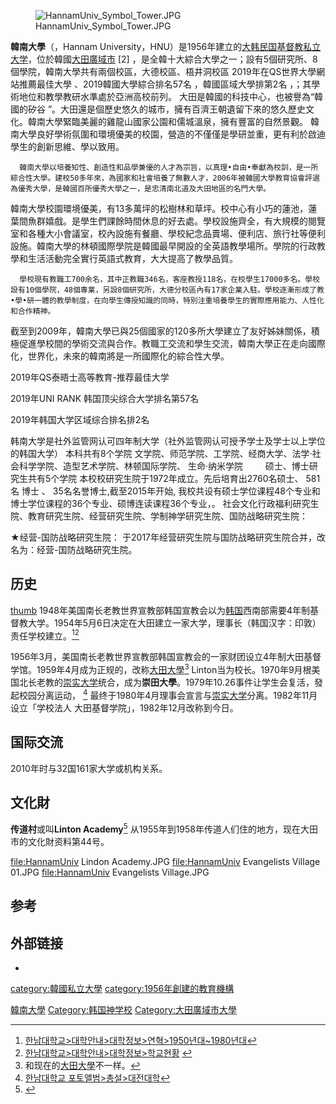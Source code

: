 [[File:HannamUniv_Symbol_Tower.JPG|thumb]]

'''韓南大學'''（{{lang|ko|'''한남대학교'''}}，Hannam University，HNU）是1956年建立的[[大韩民国|大韩民国]][[基督教|基督教]][[私立大学|私立大学]]，位於韓國[[大田廣域市|大田廣域市]] [2]  ，是全韓十大綜合大學之一；設有5個研究所、8個學院，韓南大學共有兩個校區，大德校區、梧井洞校區
2019年在QS世界大學網站推薦最佳大學  、2019韓國大學綜合排名57名  ，韓國區域大學排第2名 ，；其學術地位和教學教研水準處於亞洲高校前列。
大田是韓國的科技中心，也被譽為“韓國的矽谷  ”。大田還是個歷史悠久的城市，擁有百濟王朝遺留下來的悠久歷史文化。韓南大學緊臨美麗的雞龍山國家公園和儒城溫泉，擁有豐富的自然景觀。
韓南大學良好學術氛圍和環境優美的校園，營造的不僅僅是學研並重，更有利於啟迪學生的創新思維、學以致用。

   韓南大學以培養知性、創造性和品學兼優的人才為宗旨，以真理•自由•奉獻為校訓，是一所綜合性大學。建校50多年來，為國家和社會培養了無數人才，2006年被韓國大學教育協會評選為優秀大學，是韓國百所優秀大學之一，是忠清南北道及大田地區的名門大學。
韓南大學校園環境優美，有13多萬坪的松樹林和草坪。校中心有小巧的蓮池，蓮葉間魚群嬉戲。是學生們課餘時間休息的好去處。學校設施齊全，有大規模的閱覽室和各種大小會議室，校內設施有餐廳、學校紀念品賣場、便利店、旅行社等便利設施。韓南大學的林頓國際學院是韓國最早開設的全英語教學場所。學院的行政教學和生活活動完全實行英語式教育，大大提高了教學品質。
   學校現有教職工700余名，其中正教職346名，客座教授118名，在校學生17000多名。學校設有10個學院，48個專業，另設8個研究所，大德分校區內有17家企業入駐。學校逐漸形成了教•學•研一體的教學制度，在向學生傳授知識的同時，特別注重培養學生的實際應用能力、人性化和合作精神。
截至到2009年，韓南大學已與25個國家的120多所大學建立了友好姊妹關係，積極促進學校間的學術交流與合作。教職工交流和學生交流，韓南大學正在走向國際化，世界化，未來的韓南將是一所國際化的綜合性大學。

2019年QS泰晤士高等教育-推荐最佳大学

2019年UNI RANK 韩国顶尖综合大学排名第57名

2019年韩国大学区域综合排名排2名

韩南大学是社外监管网认可四年制大学（社外监管网认可授予学士及学士以上学位的韩国大学）
本科共有8个学院
文学院、师范学院、工学院、经商大学、法学·社会科学学院、造型艺术学院、林顿国际学院、
生命·纳米学院
　　
硕士、博士研究生共有5个学院 
本校校研究生院于1972年成立。先后培育出2760名硕士、 581名 博士 、 35名名誉博士,截至2015年开始,
我校共设有硕士学位课程48个专业和博士学位课程的36个专业、硕博连读课程36个专业，。
社会文化行政福利研究生院、教育研究生院、经营研究生院、学制神学研究生院、国防战略研究生院：

★经营-国防战略研究生院：
于2017年经营研究生院与国防战略研究生院合并，改名为：经营-国防战略研究生院。

== 历史 ==
[[file:HannamUniv_Main_Hall.JPG|thumb]]
1948年美国南长老教世界宣教部韩国宣教会以为[[韩国|韩国]]西南部需要4年制基督教大学。1954年5月6日决定在大田建立一家大学，理事长{{llang|en|William A. Linton}}（韩国汉字：印敦）责任学校建立。<ref name=history5080>[http://hnu.kr/new/about/about_02020000.html 한남대학교>대학안내>대학정보>연혁>1950년대~1980년대]{{dead link|date=2018年5月 |bot=InternetArchiveBot |fix-attempted=yes }}</ref><ref name=state>[http://hnu.kr/new/about/about_02010000.html 한남대학교>대학안내>대학정보>학교현황] {{webarchive|url=https://web.archive.org/web/20090205052356/http://hnu.kr/new/about/about_02010000.html |date=2009-02-05 }}</ref>

1956年3月，美国南长老教世界宣教部韩国宣教会的一家财团设立4年制大田基督学馆。1959年4月成为正规的，改称[[大田大學|大田大學]]<ref>和现在的[[大田大學|大田大學]]不一样。</ref> Linton当为校长。1970年9月根美国北长老教的[[崇实大学|崇实大学]]统合，成为'''崇田大學'''。1979年10.26事件让学生会复活，發起校园分离运动， <ref>[http://photo.hannam.ac.kr/intro/intro03.asp 한남대학교 포토앨범>총설>대전대학]{{dead link|date=2018年5月 |bot=InternetArchiveBot |fix-attempted=yes }}</ref> 最终于1980年4月理事会宣言与[[崇实大学|崇实大学]]分离。1982年11月设立「学校法人 大田基督学院」，1982年12月改称到今日。

== 国际交流 ==
2010年时与32国161家大学或机构关系。

== 文化財 ==
'''传道村'''或叫'''Linton Academy'''<ref>{{http://media.daum.net/culture/art/view.html?cateid=1021&newsid=20060505153012208&p=kukminilbo|출판사=국민일보|저자=이지현|작성일자=2006-05-05|확인일자=2010-03-31}}</ref> 从1955年到1958年传道人们住的地方，现在大田市的文化財资料第44号。

<gallery>
file:HannamUniv Lindon Academy.JPG
file:HannamUniv Evangelists Village 01.JPG
file:HannamUniv Evangelists Village.JPG
</gallery>

== 参考 ==
<references/>

== 外部链接 ==
* [http://www.hannam.ac.kr/ ] {{Wayback|url=http://www.hannam.ac.kr/ |date=20110316045911 }}

{{亞洲基督教大學協會}}

{{DEFAULTSORT:Hannam}}
[[Category:韓南大學|]]
[[category:韓國私立大學|category:韓國私立大學]]
[[Category:韩国神学校|Category:韩国神学校]]
[[Category:大田廣域市大學|Category:大田廣域市大學]]
[[category:1956年創建的教育機構|category:1956年創建的教育機構]]